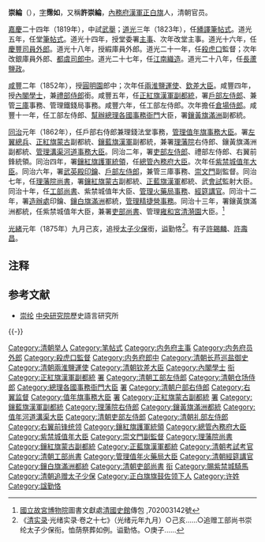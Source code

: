 {{Hatnote|同名清代官员，参见：[[崇纶_(喜塔腊氏)|崇纶 (喜塔腊氏)]]。}}
'''崇綸'''（{{bd|1792年||1875年||catIdx=Chong崇}}），[[字|字]]'''霈如'''，又稱'''許崇綸'''，[[内务府汉军|內務府漢軍正白旗]]人，清朝官员。

[[嘉慶|嘉慶]]二十四年（1819年），中試[[武舉|武舉]]；[[道光|道光]]三年（1823年），任[[繙譯筆帖式|繙譯筆帖式]]。道光五年，任堂[[筆帖式|筆帖式]]。道光十四年，授堂委署[[主事|主事]]、次年改堂主事。道光十六年，任[[慶豐司|慶豐司]][[員外郎|員外郎]]。道光十八年，授縀庫員外郎。道光二十一年，任[[殺虎口|殺虎口]]監督；次年改銀庫員外郎、[[都虞司|都虞司]][[郎中_(官职)|郎中]]。道光二十七年，任[[江南織造|江南織造]]。道光二十八年，任[[長蘆|長蘆]][[巡盐御史|鹽政]]。

[[咸丰_(年号)|咸豐]]二年（1852年），授[[圓明園|圓明園]]郎中；次年任[[兩淮鹽運使|兩淮鹽運使]]、[[欽差大臣|欽差大臣]]。咸豐四年，授[[內閣學士|內閣學士]]，兼[[禮部侍郎|禮部侍郎]]銜。咸豐五年，任[[正紅旗漢軍|正紅旗漢軍]][[副都統|副都統]]，署[[戶部左侍郎|戶部左侍郎]]、兼管[[三庫|三庫]]事務、管理鐵錢局事務。咸豐六年，任工部左侍郎。次年擔任[[倉場侍郎|倉場侍郎]]。咸豐十一年，任工部左侍郎、[[幫辦|幫辦]][[總理各國事務衙門|總理各國事務衙門]]大臣，署[[鑲黃旗滿洲|鑲黃旗滿洲]]副都統。

[[同治|同治]]元年（1862年），任戶部右侍郎兼理錢法堂事務，[[管理值年旗事務大臣|管理值年旗事務大臣]]。署[[左翼總兵|左翼總兵]]、[[正紅旗蒙古|正紅旗蒙古]]副都統、[[鑲藍旗漢軍|鑲藍旗漢軍]]副都統，兼署[[理藩院|理藩院]]右侍郎、鑲黃旗滿洲副都統、[[管理溝渠河道事務大臣|管理溝渠河道事務大臣]]。同治二年，署[[吏部左侍郎|吏部左侍郎]]、禮部左侍郎、右翼前鋒統領。同治四年，署[[鑲紅旗|鑲紅旗]][[護軍統領|護軍統領]]，任[[總管內務府大臣|總管內務府大臣]]。次年任[[紫禁城值年大臣|紫禁城值年大臣]]。同治六年，署[[武英殿|武英殿]][[印鑰|印鑰]]、[[戶部左侍郎|戶部左侍郎]]，兼管三庫事務、[[崇文門|崇文門]]副監督。同治七年，任[[理藩院尚書|理藩院尚書]]，署[[鑲紅旗蒙古|鑲紅旗蒙古]]副都統、[[正藍旗漢軍|正藍旗漢軍]]都統、武[[會試|會試]]監射大臣。同治十年，任[[工部尚書|工部尚書]]、紫禁城值年大臣、[[管理火藥局事務|管理火藥局事務]]、[[經筵講官|經筵講官]]。同治十二年，署[[造辦處|造辦處]]印鑰、[[鑲白旗滿洲|鑲白旗滿洲]]都統，[[管理精捷營事務|管理精捷營事務]]。同治十三年，署鑲黃旗滿洲都統，任紫禁城值年大臣，兼署[[吏部尚書|吏部尚書]]、管理[[雍和宮|雍和宮]][[清漪園|清漪園]]大臣。<ref>[[國立故宮博物院|國立故宮博物院]]圖書文獻處[[清國史館|清國史館]]傳包 ,702003142號</ref>

[[光緒|光緒]]元年（1875年）九月己亥，追授[[太子少保|太子少保]]銜，[[谥|谥]]勤恪<ref>《[[清实录|清实录]]·光绪实录·卷之十七》（光绪元年九月）○己亥......○追赠工部尚书崇纶太子少保衔。恤荫祭葬如例。谥勤恪。○庚子......</ref>。有子[[許錫麟|許錫麟]]、[[許壽昌|許壽昌]]。

== 注释 ==

{{reflist}}

==参考文献==

*[http://archive.ihp.sinica.edu.tw/ttscgi/ttsquery?0:0:mctauac:TM%3D%E5%B4%87%E7%B6%B8 崇纶] {{Wayback|url=http://archive.ihp.sinica.edu.tw/ttscgi/ttsquery?0:0:mctauac:TM%3D%E5%B4%87%E7%B6%B8 |date=20210613054758 }}[[中央研究院|中央研究院]]歷史語言研究所

{{-}}
{{start box}}
{{s-off}}
{{succession box|[[宗室存誠|宗室存誠]]|[[魁齡|魁齡]]|[[清朝工部尚書列表|清朝工部滿尚書]]|<small>同治十年二月庚寅 - 光緒元年九月己亥</small><br /><small>1871年4月19日 - 1875年10月4日</small>}}
{{end box}}

[[Category:清朝举人|Category:清朝举人]]
[[Category:笔帖式|Category:笔帖式]]
[[Category:内务府主事|Category:内务府主事]]
[[Category:内务府员外郎|Category:内务府员外郎]]
[[Category:殺虎口監督|Category:殺虎口監督]]
[[Category:内务府郎中|Category:内务府郎中]]
[[Category:清朝长芦巡盐御史|Category:清朝长芦巡盐御史]]
[[Category:清朝兩淮鹽運使|Category:清朝兩淮鹽運使]]
[[Category:清朝钦差大臣|Category:清朝钦差大臣]]
[[Category:內閣學士|Category:內閣學士]]
[[Category:清朝礼部侍郎|衔]]
[[Category:正紅旗漢軍副都統|Category:正紅旗漢軍副都統]]
[[Category:清朝户部左侍郎|署]]
[[Category:清朝工部左侍郎|Category:清朝工部左侍郎]]
[[Category:清朝仓场侍郎|Category:清朝仓场侍郎]]
[[Category:總理各國事務衙門大臣|Category:總理各國事務衙門大臣]]
[[Category:鑲黃旗滿洲副都統|署]]
[[Category:清朝户部右侍郎|Category:清朝户部右侍郎]]
[[Category:右翼监督|Category:右翼监督]]
[[Category:值年旗事務大臣|Category:值年旗事務大臣]]
[[Category:步軍營左翼總兵|署]]
[[Category:正紅旗蒙古副都統|Category:正紅旗蒙古副都統]]
[[Category:步軍營右翼總兵|署]]
[[Category:鑲藍旗漢軍副都統|Category:鑲藍旗漢軍副都統]]
[[Category:理藩院右侍郎|Category:理藩院右侍郎]]
[[Category:鑲黃旗滿洲都統|Category:鑲黃旗滿洲都統]]
[[Category:值年河道溝渠大臣|Category:值年河道溝渠大臣]]
[[Category:清朝吏部左侍郎|Category:清朝吏部左侍郎]]
[[Category:清朝礼部左侍郎|Category:清朝礼部左侍郎]]
[[Category:右翼前锋统领|Category:右翼前锋统领]]
[[Category:鑲紅旗護軍統領|Category:鑲紅旗護軍統領]]
[[Category:總管內務府大臣|Category:總管內務府大臣]]
[[Category:紫禁城值年大臣|Category:紫禁城值年大臣]]
[[Category:崇文門副監督|Category:崇文門副監督]]
[[Category:理藩院尚書|Category:理藩院尚書]]
[[Category:鑲紅旗蒙古副都統|Category:鑲紅旗蒙古副都統]]
[[Category:正藍旗漢軍都統|Category:正藍旗漢軍都統]]
[[Category:清朝考試考官|Category:清朝考試考官]]
[[Category:清朝工部尚書|Category:清朝工部尚書]]
[[Category:管理值年火藥局大臣|Category:管理值年火藥局大臣]]
[[Category:清朝經筵講官|Category:清朝經筵講官]]
[[Category:鑲白旗滿洲都統|Category:鑲白旗滿洲都統]]
[[Category:清朝吏部尚書|Category:清朝吏部尚書]]
[[Category:清朝布政使|衔]]
[[Category:賜紫禁城騎馬|Category:賜紫禁城騎馬]]
[[Category:清朝追赠太子少保|Category:清朝追赠太子少保]]
[[Category:正白旗旗鼓佐领下人|Category:正白旗旗鼓佐领下人]]
[[Category:许姓|Category:许姓]]
[[Category:諡勤恪|Category:諡勤恪]]